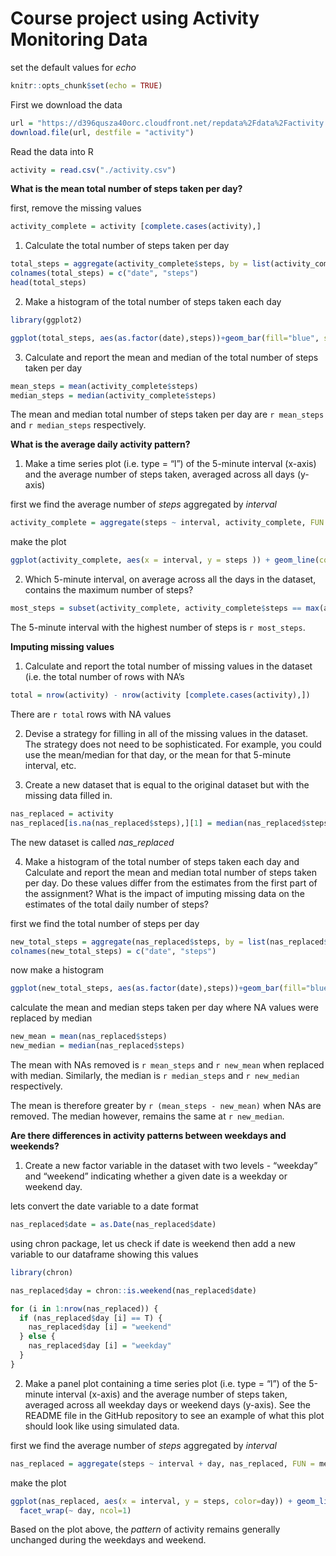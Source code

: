 # Course project using **Activity Monitoring Data**

set the default values for *echo*

```{r}
knitr::opts_chunk$set(echo = TRUE)
```

First we download the data

```{r download code, cache=TRUE}
url = "https://d396qusza40orc.cloudfront.net/repdata%2Fdata%2Factivity.zip"
download.file(url, destfile = "activity")
```

Read the data into R

```{r reading code}
activity = read.csv("./activity.csv")
```

**What is the mean total number of steps taken per day?**

first, remove the missing values

```{r missing values}
activity_complete = activity [complete.cases(activity),]
```
1. Calculate the total number of steps taken per day

```{r sum of steps by day}
total_steps = aggregate(activity_complete$steps, by = list(activity_complete$date), sum)
colnames(total_steps) = c("date", "steps")
head(total_steps)
```

2. Make a histogram of the total number of steps taken each day

```{r histogram}
library(ggplot2)

ggplot(total_steps, aes(as.factor(date),steps))+geom_bar(fill="blue", stat="identity")+ theme(axis.text.x = element_text(angle = 90, hjust = 1)) + xlab("date") + ylab("total steps") + ggtitle("total steps per day")
```

3. Calculate and report the mean and median of the total number of steps taken per day

```{r mean and median, results='hide'}
mean_steps = mean(activity_complete$steps)
median_steps = median(activity_complete$steps)
```

The mean and median total number of steps taken per day are `r mean_steps` and `r median_steps` respectively.

**What is the average daily activity pattern?**

1. Make a time series plot (i.e. type = "l") of the 5-minute interval (x-axis) and the average number of steps taken, averaged across all days (y-axis)

first we find the average number of *steps* aggregated by *interval*

```{r aggregate mean steps}
activity_complete = aggregate(steps ~ interval, activity_complete, FUN = mean)
```

make the plot

```{r time series plot}
ggplot(activity_complete, aes(x = interval, y = steps )) + geom_line(col = "red") + xlab("interval") + ylab("steps") + ggtitle("time series plot of Average number of \nsteps against interval ")
```

2. Which 5-minute interval, on average across all the days in the dataset, contains the maximum number of steps?

```{r time interval with maximum number of steps, results='hide'}
most_steps = subset(activity_complete, activity_complete$steps == max(activity_complete$steps))[1,1]
```

The 5-minute interval with the highest number of steps is `r most_steps`.

**Imputing missing values**

1. Calculate and report the total number of missing values in the dataset (i.e. the total number of rows with NA's

```{r nubmer of rows with missing values, results='hide'}
total = nrow(activity) - nrow(activity [complete.cases(activity),])
```

There are `r total` rows with NA values

2. Devise a strategy for filling in all of the missing values in the dataset. The strategy does not need to be sophisticated. For example, you could use the mean/median for that day, or the mean for that 5-minute interval, etc.

3. Create a new dataset that is equal to the original dataset but with the missing data filled in.

```{r replace missing values in steps with median steps}
nas_replaced = activity
nas_replaced[is.na(nas_replaced$steps),][1] = median(nas_replaced$steps, na.rm = T)
```

The new dataset is called *nas_replaced*

4. Make a histogram of the total number of steps taken each day and Calculate and report the mean and median total number of steps taken per day. Do these values differ from the estimates from the first part of the assignment? What is the impact of imputing missing data on the estimates of the total daily number of steps?

first we find the total number of steps per day

```{r new sum of steps by day}
new_total_steps = aggregate(nas_replaced$steps, by = list(nas_replaced$date), sum)
colnames(new_total_steps) = c("date", "steps")
```

now make a histogram

```{r new histogram}
ggplot(new_total_steps, aes(as.factor(date),steps))+geom_bar(fill="blue", stat="identity")+ theme(axis.text.x = element_text(angle = 90, hjust = 1)) + xlab("date") + ylab("total steps") + ggtitle("total steps per day")
```

calculate the mean and median steps taken per day where NA values were replaced by median

```{r new mean and median with NAs replaced by median}
new_mean = mean(nas_replaced$steps)
new_median = median(nas_replaced$steps)
```

The mean with NAs removed is `r mean_steps` and `r new_mean` when replaced with median. Similarly, the median is `r median_steps` and `r new_median` respectively.

The mean is therefore greater by `r (mean_steps - new_mean)` when NAs are removed. The median however, remains the same at `r new_median`.

**Are there differences in activity patterns between weekdays and weekends?**

1. Create a new factor variable in the dataset with two levels - "weekday" and "weekend" indicating whether a given date is a weekday or weekend day.

lets convert the date variable to a date format

```{r as.Date}
nas_replaced$date = as.Date(nas_replaced$date)
```

using chron package, let us check if date is weekend then add a new variable to our dataframe showing this values

```{r add column for weekday/weekend}
library(chron)

nas_replaced$day = chron::is.weekend(nas_replaced$date)

for (i in 1:nrow(nas_replaced)) {
  if (nas_replaced$day [i] == T) {
    nas_replaced$day [i] = "weekend"
  } else {
    nas_replaced$day [i] = "weekday"
  }
}
```

2. Make a panel plot containing a time series plot (i.e. type = "l") of the 5-minute interval (x-axis) and the average number of steps taken, averaged across all weekday days or weekend days (y-axis). See the README file in the GitHub repository to see an example of what this plot should look like using simulated data.

first we find the average number of *steps* aggregated by *interval*

```{r new aggregate mean steps}
nas_replaced = aggregate(steps ~ interval + day, nas_replaced, FUN = mean)
```

make the plot

```{r panel plot}
ggplot(nas_replaced, aes(x = interval, y = steps, color=day)) + geom_line( ) + xlab("interval") + ylab("steps") + ggtitle("panel plot of Average number of \nsteps against interval for \nweekday and weekend") +
  facet_wrap(~ day, ncol=1)
```

Based on the plot above, the *pattern* of activity remains generally unchanged during the weekdays and weekend.
